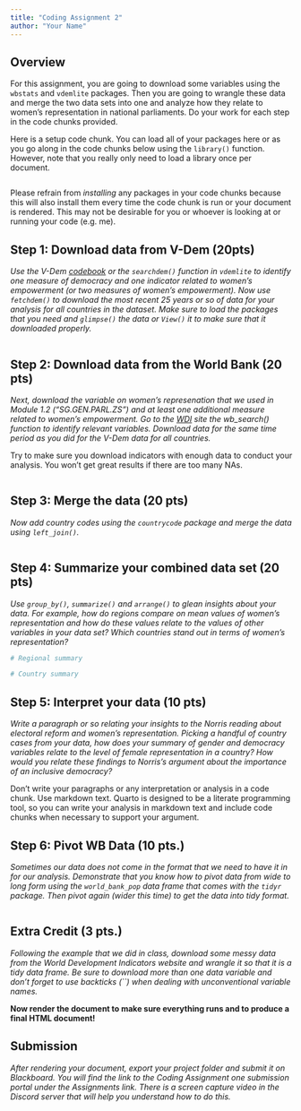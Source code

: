 ```yaml
---
title: "Coding Assignment 2"
author: "Your Name"
---
```


## Overview

For this assignment, you are going to download some variables using the `wbstats` and `vdemlite` packages. Then you are going to wrangle these data and merge the two data sets into one and analyze how they relate to women's representation in national parliaments. Do your work for each step in the code chunks provided. 

Here is a setup code chunk. You can load all of your packages here or as you go along in the code chunks below using the `library()` function. However, note that you really only need to load a library once per document. 

```r

```

:::{.callout-warning}
Please refrain from *installing* any packages in your code chunks because this will also install them every time the code chunk is run or your document is rendered. This may not be desirable for you or whoever is looking at or running your code (e.g. me).
:::

## Step 1: Download data from V-Dem (20pts)

*Use the V-Dem [codebook](https://www.v-dem.net/data/reference-documents/) or the `searchdem()` function in `vdemlite` to identify one measure of democracy and one indicator related to women's empowerment (or two measures of women's empowerment). Now use `fetchdem()` to download the most recent 25 years or so of data for your analysis for all countries in the dataset. Make sure to load the packages that you need and `glimpse()` the data or `View()` it to make sure that it downloaded properly.* 

```r

```

## Step 2: Download data from the World Bank (20 pts)

*Next, download the variable on women's represenation that we used in Module 1.2 ("SG.GEN.PARL.ZS") and at least one additional measure related to women's empowerment. Go to the [WDI](https://databank.worldbank.org/source/world-development-indicators) site the wb_search() function to identify relevant variables. Download data for the same time period as you did for the V-Dem data for all countries.* 

::: {.callout-important}
Try to make sure you download indicators with enough data to conduct your analysis. You won't get great results if there are too many NAs. 
:::

```r

```

## Step 3: Merge the data (20 pts)

*Now add country codes using the `countrycode` package and merge the data using `left_join()`.* 

```r

```

## Step 4: Summarize your combined data set (20 pts)

*Use `group_by()`, `summarize()` and `arrange()` to glean insights about your data. For example, how do regions compare on mean values of women's representation and how do these values relate to the values of other variables in your data set? Which countries stand out in terms of women's representation?* 

```r
# Regional summary

```

```r
# Country summary

```

## Step 5: Interpret your data (10 pts)

*Write a paragraph or so relating your insights to the Norris reading about electoral reform and women's representation. Picking a handful of country cases from your data, how does your summary of gender and democracy variables relate to the level of female representation in a country? How would you relate these findings to Norris's argument about the importance of an inclusive democracy?* 

::: {.callout-warning}
Don't write your paragraphs or any interpretation or analysis in a code chunk. Use markdown text. Quarto is designed to be a literate programming tool, so you can write your analysis in markdown text and include code chunks when necessary to support your argument.
:::

## Step 6: Pivot WB Data (10 pts.)

*Sometimes our data does not come in the format that we need to have it in for our analysis. Demonstrate that you know how to pivot data from wide to long form using the `world_bank_pop` data frame that comes with the `tidyr` package. Then pivot again (wider this time) to get the data into tidy format.*

```r

```

## Extra Credit (3 pts.)

*Following the example that we did in class, download some messy data from the World Development Indicators website and wrangle it so that it is a tidy data frame. Be sure to download more than one data variable and don't forget to use backticks (``) when dealing with unconventional variable names.*

**Now render the document to make sure everything runs and to produce a final HTML document!**

## Submission

*After rendering your document, export your project folder and submit it on Blackboard. You will find the link to the Coding Assignment one submission portal under the Assignments link. There is a screen capture video in the Discord server that will help you understand how to do this.*

